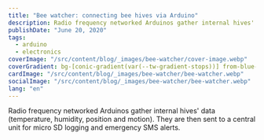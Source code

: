 ```yaml
---
title: "Bee watcher: connecting bee hives via Arduino"
description: Radio frequency networked Arduinos gather internal hives' data (temperature, humidity, position and motion). They are then sent to a central unit for micro SD logging and emergency SMS alerts.
publishDate: "June 20, 2020"
tags:
  - arduino
  - electronics
coverImage: "/src/content/blog/_images/bee-watcher/cover-image.webp"
coverGradient: bg-[conic-gradient(var(--tw-gradient-stops))] from-blue-700 via-blue-800 to-gray-900
cardImage: "/src/content/blog/_images/bee-watcher/bee-watcher.webp"
socialImage: "/src/content/blog/_images/bee-watcher/bee-watcher.webp"
lang: "en"
---
```



Radio frequency networked Arduinos gather internal hives' data (temperature, humidity, position and motion). They are then sent to a central unit for micro SD logging and emergency SMS alerts.

<BlogInProgress />
